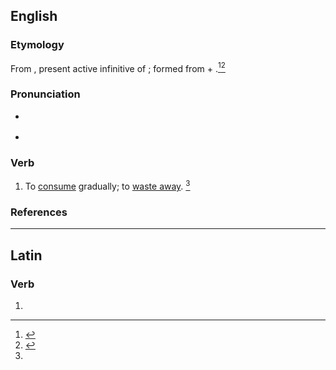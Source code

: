 ==English==

===Etymology===
From {{etyl|la|en}} {{m|la|absūmere}}, present active infinitive of {{m|la|absūmō||diminish}}; formed from {{m|la|ab||from, away from}} + {{m|la|sūmō||take}}.<ref name=WI3>{{R:MW3 1976|page=8}}</ref><ref name=SOED>{{R:SOED5|page=10}}</ref>

===Pronunciation===
* {{a|RP}} {{IPA|/əbˈsum/|lang=en}}
* {{a|US}} {{IPA|/æbˈsum/|/əbˈsum/|lang=en}}

===Verb===
{{en-verb|absum}}

# {{lb|en|transitive|obsolete}} To [[consume]] gradually; to [[waste away]]. {{defdate|Attested from the late 16<sup>th</sup> century until the mid 18<sup>th</sup> century.}}<ref name=SOED/>

===References===
<references/>

----

==Latin==

===Verb===
{{la-verb-form|absūme}}

# {{inflection of|absūmō||2|s|pres|actv|impr|lang=la}}